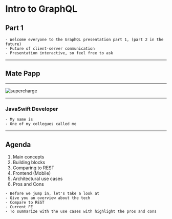 
<Head>
  <title>Intro to GraphQL</title>
  <link rel="icon" type="image/png" href="favicon/favicon-32x32.png" sizes="32x32" />
  <link rel="icon" type="image/png" href="favicon/favicon-16x16.png" sizes="16x16" />
</Head>

# Intro to GraphQL

## Part 1

```notes
- Welcome everyone to the GraphQL presentation part 1, (part 2 in the future)
- Future of client-server communication
- Presentation interactive, so feel free to ask
```

---

## Mate Papp

---

![supercharge](https://supercharge.io/assets/logo-d2a1ce45f1c600fd348d21a2ef4174da.svg)

---

### JavaSwift Developer

```notes
- My name is
- One of my collegues called me
```

---

## Agenda

1. Main concepts
2. Building blocks
3. Comparing to REST
4. Frontend (Mobile)
5. Architectural use cases
6. Pros and Cons

```notes
- Before we jump in, let's take a look at
- Give you an overview about the tech
- Compare to REST
- Current FE
- To summarize with the use cases with highlight the pros and cons
```
